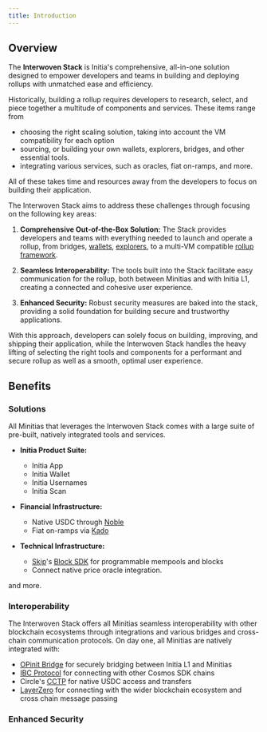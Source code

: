 ```yaml
---
title: Introduction
---
```


## Overview

The **Interwoven Stack** is Initia's comprehensive, all-in-one solution designed to empower developers and teams in building and deploying rollups with unmatched ease and efficiency.

Historically, building a rollup requires developers to research, select, and piece together a multitude of components and services. These items range from

- choosing the right scaling solution, taking into account the VM compatibility for each option
- sourcing, or building your own wallets, explorers, bridges, and other essential tools.
- integrating various services, such as oracles, fiat on-ramps, and more.

All of these takes time and resources away from the developers to focus on building their application.

The Interwoven Stack aims to address these challenges through focusing on the following key areas:

1. **Comprehensive Out-of-the-Box Solution:** The Stack provides developers and teams with everything needed to launch and operate a rollup, from bridges, [wallets](/home/core-applications/initia-wallet), [explorers](/home/core-applications/initia-scan), to a multi-VM compatible [rollup framework](/home/core-concepts/interwoven-stack/opinit-framework).

2. **Seamless Interoperability:** The tools built into the Stack facilitate easy communication for the rollup, both between Minitias and with Initia L1, creating a connected and cohesive user experience.

3. **Enhanced Security:** Robust security measures are baked into the stack, providing a solid foundation for building secure and trustworthy applications.

With this approach, developers can solely focus on building, improving, and shipping their application, while the Interwoven Stack handles the heavy lifting of selecting the right tools and components for a performant and secure rollup as well as a smooth, optimal user experience.

## Benefits

### Solutions

All Minitias that leverages the Interwoven Stack comes with a large suite of pre-built, natively integrated tools and services.

- **Initia Product Suite:**
  - Initia App
  - Initia Wallet
  - Initia Usernames
  - Initia Scan

- **Financial Infrastructure:**
  - Native USDC through [Noble](https://nobleassets.xyz)
  - Fiat on-ramps via [Kado](https://kado.money)

- **Technical Infrastructure:**
  - [Skip](https://skip.money)'s [Block SDK](https://skip-protocol-docs.netlify.app/blocksdk/overview/) for programmable mempools and blocks
  - Connect native price oracle integration.

and more.

### Interoperability

The Interwoven Stack offers all Minitias seamless interoperability with other blockchain ecosystems through integrations and various bridges and cross-chain communication protocols. On day one, all Minitias are natively integrated with:

- [OPinit Bridge](/home/technical-architecture/opinit-framework/components/opinit-bridge) for securely bridging between Initia L1 and Minitias
- [IBC Protocol](https://www.ibcprotocol.dev) for connecting with other Cosmos SDK chains
- Circle's [CCTP](https://www.circle.com/en/cross-chain-transfer-protocol) for native USDC access and transfers
- [LayerZero](https://layerzero.network/) for connecting with the wider blockchain ecosystem and cross chain message passing

### Enhanced Security

